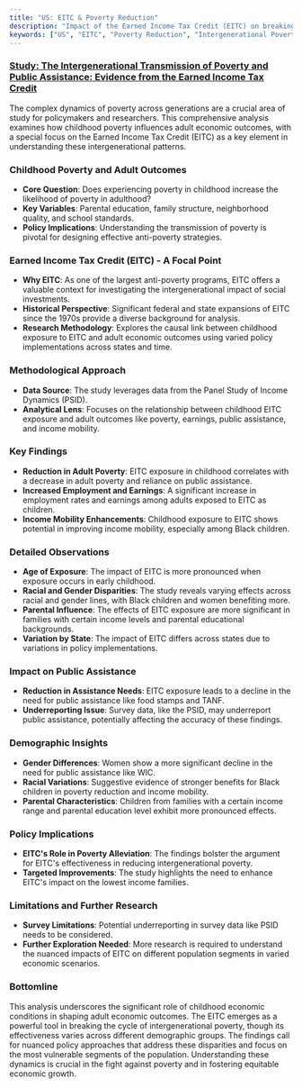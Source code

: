 ```yaml
---
title: "US: EITC & Poverty Reduction"
description: "Impact of the Earned Income Tax Credit (EITC) on breaking the cycle of poverty across generations in the United States, highlighting key findings and policy implications."
keywords: ["US", "EITC", "Poverty Reduction", "Intergenerational Poverty", "Public Assistance", "Economic Outcomes", "Income Mobility", "Anti-Poverty Programs", "Policy Implications", "Demographic Insights"]
---
```


### [Study: The Intergenerational Transmission of Poverty and Public Assistance: Evidence from the Earned Income Tax Credit](https://www.nber.org/papers/w31429)

The complex dynamics of poverty across generations are a crucial area of study for policymakers and researchers. This comprehensive analysis examines how childhood poverty influences adult economic outcomes, with a special focus on the Earned Income Tax Credit (EITC) as a key element in understanding these intergenerational patterns.

### **Childhood Poverty and Adult Outcomes**

* **Core Question**: Does experiencing poverty in childhood increase the likelihood of poverty in adulthood?
* **Key Variables**: Parental education, family structure, neighborhood quality, and school standards.
* **Policy Implications**: Understanding the transmission of poverty is pivotal for designing effective anti-poverty strategies.

### **Earned Income Tax Credit (EITC) - A Focal Point**

* **Why EITC**: As one of the largest anti-poverty programs, EITC offers a valuable context for investigating the intergenerational impact of social investments.
* **Historical Perspective**: Significant federal and state expansions of EITC since the 1970s provide a diverse background for analysis.
* **Research Methodology**: Explores the causal link between childhood exposure to EITC and adult economic outcomes using varied policy implementations across states and time.

### **Methodological Approach**

* **Data Source**: The study leverages data from the Panel Study of Income Dynamics (PSID).
* **Analytical Lens**: Focuses on the relationship between childhood EITC exposure and adult outcomes like poverty, earnings, public assistance, and income mobility.

### **Key Findings**

* **Reduction in Adult Poverty**: EITC exposure in childhood correlates with a decrease in adult poverty and reliance on public assistance.
* **Increased Employment and Earnings**: A significant increase in employment rates and earnings among adults exposed to EITC as children.
* **Income Mobility Enhancements**: Childhood exposure to EITC shows potential in improving income mobility, especially among Black children.

### **Detailed Observations**

* **Age of Exposure**: The impact of EITC is more pronounced when exposure occurs in early childhood.
* **Racial and Gender Disparities**: The study reveals varying effects across racial and gender lines, with Black children and women benefiting more.
* **Parental Influence**: The effects of EITC exposure are more significant in families with certain income levels and parental educational backgrounds.
* **Variation by State**: The impact of EITC differs across states due to variations in policy implementations.

### **Impact on Public Assistance**

* **Reduction in Assistance Needs**: EITC exposure leads to a decline in the need for public assistance like food stamps and TANF.
* **Underreporting Issue**: Survey data, like the PSID, may underreport public assistance, potentially affecting the accuracy of these findings.

### **Demographic Insights**

* **Gender Differences**: Women show a more significant decline in the need for public assistance like WIC.
* **Racial Variations**: Suggestive evidence of stronger benefits for Black children in poverty reduction and income mobility.
* **Parental Characteristics**: Children from families with a certain income range and parental education level exhibit more pronounced effects.

### **Policy Implications**

* **EITC's Role in Poverty Alleviation**: The findings bolster the argument for EITC's effectiveness in reducing intergenerational poverty.
* **Targeted Improvements**: The study highlights the need to enhance EITC's impact on the lowest income families.

### **Limitations and Further Research**

* **Survey Limitations**: Potential underreporting in survey data like PSID needs to be considered.
* **Further Exploration Needed**: More research is required to understand the nuanced impacts of EITC on different population segments in varied economic scenarios.

### **Bottomline**

This analysis underscores the significant role of childhood economic conditions in shaping adult economic outcomes. The EITC emerges as a powerful tool in breaking the cycle of intergenerational poverty, though its effectiveness varies across different demographic groups. The findings call for nuanced policy approaches that address these disparities and focus on the most vulnerable segments of the population. Understanding these dynamics is crucial in the fight against poverty and in fostering equitable economic growth.
